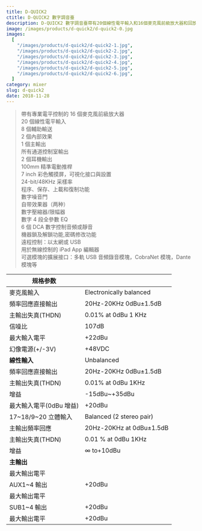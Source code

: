 ```yaml
---
title: D-QUICK2
ctitle: D-QUICK2 數字調音臺
description: D-QUICK2 數字調音臺帶有20個線性電平輸入和16個麥克風前級放大器和回放引擎；31段GEQ處理器；DSP效果；輔助總線盡管其功能如此強大，它的操作卻是很簡單的。
image: /images/products/d-quick2/d-quick2-0.jpg
images:
  [
    "/images/products/d-quick2/d-quick2-1.jpg",
    "/images/products/d-quick2/d-quick2-2.jpg",
    "/images/products/d-quick2/d-quick2-3.jpg",
    "/images/products/d-quick2/d-quick2-4.jpg",
    "/images/products/d-quick2/d-quick2-5.jpg",
    "/images/products/d-quick2/d-quick2-6.jpg",
  ]
category: mixer
slug: d-quick2
date: 2018-11-28
---
```


> 帶有專業電平控制的 16 個麥克風前級放大器  
> 20 個線性電平輸入  
> 8 個輔助輸送  
> 2 個內部效果  
> 1 個主輸出  
> 所有通道控制室輸出  
> 2 個耳機輸出  
> 100mm 精準電動推桿  
> 7 inch 彩色觸摸屏，可視化接口與設置  
> 24-bit/48KHz 采樣率  
> 程序、保存、上載和復制功能  
> 數字噪音門  
> 自带效果器（两种）  
> 數字壓縮器/限幅器  
> 數字 4 段全參數 EQ  
> 6 個 DCA 數字控制音頻或靜音  
> 機器鎖及解鎖功能,密碼修改功能  
> 遠程控制：以太網或 USB  
> 用於無線控制的 iPad App 編輯器  
> 可選模塊的擴展接口：多軌 USB 音頻錄音模塊，CobraNet 模塊，Dante 模塊等

| 规格参数                |                          |
| ----------------------- | ------------------------ |
| 麥克風輸入              | Electronically balanced  |
| 頻率回應直接輸出        | 20Hz-20KHz 0dBu±1.5dB    |
| 主輸出失真(THDN)        | 0.01% at 0dBu 1 KHz      |
| 信噪比                  | 107dB                    |
| 最大輸入電平            | +22dBu                   |
| 幻像電源(+/-3V)         | +48VDC                   |
| **線性輸入**            | Unbalanced               |
| 頻率回應直接輸出        | 20Hz-20KHz 0dBu±1.5dB    |
| 主輸出失真(THDN)        | 0.01% at 0dBu 1KHz       |
| 增益                    | -15dBu~+35dBu            |
| 最大輸入電平(0dBu 增益) | +20dBu                   |
| 17~18/9~20 立體輸入     | Balanced (2 stereo pair) |
| 主輸出頻率回應          | 20Hz-20KHz at 0dBu±1.5dB |
| 主輸出失真(THDN)        | 0.01 % at 0dBu 1KHz      |
| 增益                    | ∞ to+10dBu               |
| **主輸出**              |                          |
| 最大輸出電平            |                          |
| AUX1~4 輸出             | +20dBu                   |
| 最大輸出電平            |                          |
| SUB1~4 輸出             | +20dBu                   |
| 最大輸出電平            | +20dBu                   |
